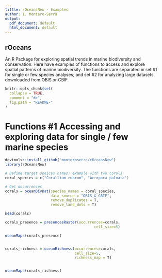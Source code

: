 ```yaml
---
tittle: rOceansNew - Examples
author: I. Montero-Serra
output:
  pdf_document: default
  html_document: default
---
```


## rOceans 
An R Package for exploring spatial trends in marine biodiversity and conservation. Here
have examples of functions to access and explore spatial patterns of marine biodiversity. 
The functions are separated in set #1 for single or few species analyses; and set #2 for
analyzing large datasets downloaded from OBIS or GBIF. 

<!-- README.md is generated from README.Rmd. Please edit that file -->

```r
knitr::opts_chunk$set(
  collapse = TRUE,
  comment = "#>",
  fig.path = "README-"
)
```

# Functions #1 Accessing and exploring data for single / few marine species


```r

devtools::install_github("monteroserra/rOceansNew")
library(rOceansNew)

# Define target speices names: example with two corals
coral_species = c("Corallium rubrum", "Acropora palmata")

# Get occurrences 
corals = oceanDivDat(species_names = coral_species,
                     data_source = "OBIS_&_GBIF", 
                     remove_duplicates = T, 
                     remove_land_dots = T)

head(corals)

corals_presence = presencesRaster(occurrences=corals, 
                                         cell_size=5)

oceanMaps(corals_presence)


corals_richness = oceanRichness(occurrences=corals, 
                                cell_size=5, 
                                richness_map = T)


oceanMaps(corals_richness)


```

